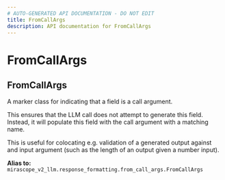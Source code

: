 ```yaml
---
# AUTO-GENERATED API DOCUMENTATION - DO NOT EDIT
title: FromCallArgs
description: API documentation for FromCallArgs
---
```


# FromCallArgs

## <ApiType type="Alias" path="response_formatting/FromCallArgs" symbolName="FromCallArgs" /> FromCallArgs

A marker class for indicating that a field is a call argument.

This ensures that the LLM call does not attempt to generate this field. Instead, it
will populate this field with the call argument with a matching name.

This is useful for colocating e.g. validation of a generated output against and
input argument (such as the length of an output given a number input).


**Alias to:** `mirascope_v2_llm.response_formatting.from_call_args.FromCallArgs`
